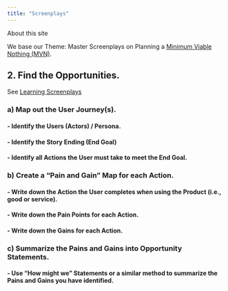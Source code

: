 ```yaml
---
title: "Screenplays"
---
```


About this site

We base our Theme: Master Screenplays on Planning a [Minimum Viable Nothing (MVN)](https://github.com/vanHeemstraSystems/minimum-viable-nothing).

## 2. Find the **Opportunities**.

See [Learning Screenplays](https://vanheemstrasystems.github.io/learning-screenplays/)

### a) Map out the **User Journey(s)**.

#### - Identify the **Users** (Actors) / Persona.

#### - Identify the Story Ending (**End Goal**)

#### - Identify all **Actions** the User must take to meet the End Goal.

### b) Create a "**Pain and Gain**" Map for each Action.

#### - Write down the **Action** the User completes when using the Product (i.e., good or service).

#### - Write down the **Pain Points** for each Action.

#### - Write down the **Gains** for each Action.

### c) Summarize the Pains and Gains into **Opportunity Statements**.

#### - Use "**How might we**" Statements or a similar method to summarize the Pains and Gains you have identified. 
